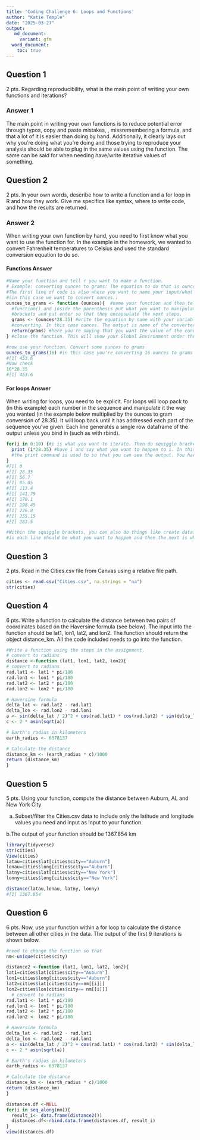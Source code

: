 ```yaml
---
title: 'Coding Challenge 6: Loops and Functions'
author: "Katie Temple"
date: "2025-03-27"
output: 
   md_document:
     variant: gfm 
  word_document:
    toc: true 
---
```


## Question 1
2 pts. Regarding reproducibility, what is the main point of writing your own functions 
and iterations? 

### Answer 1

The main point in writing your own functions is to reduce potential error
through typos, copy and paste mistakes, , missremembering a formula, and that a lot 
of it is easier than doing by hand. Additionally, it clearly lays out why you're 
doing what you're doing and those trying to reproduce your analysis should be able 
to plug in the same values using the function. 
The same can be said for when needing have/write iterative values of something. 


## Question 2
2 pts. In your own words, describe how to write a function and a for loop in R 
and how they work. Give me specifics like syntax, where to write code, and how 
the results are returned. 

### Answer 2
When writing your own function by hand, you need to first know what you want to 
use the function for. In the example in the homework, we wanted to convert Fahrenheit
temperatures to Celsius and used the standard conversion equation to do so. 

#### Functions Answer
```r
#Name your function and tell r you want to make a function.
# Example: converting ounces to grams: The equation to do that is ounces*28.35. 
#The first line of code is also where you want to name your input/what you want to manipulate 
#(in this case we want to convert ounces.)
ounces_to_grams <- function (ounces){  #name your function and then tell r you want to make a function with "
  #function() and inside the parenthesis put what you want to manipulate. Then use the squiggly 
  #brackets and put enter so that they encapsulate the next steps.
  grams <- (ounces*28.35) #write the equation by name with your variable that you're 
  #converting. In this case ounces. The output is name of the converted variable you want returned.
  return(grams) #here you're saying that you want the value of the converted variable to grams returned
} #close the function. This will show your Global Environment under the functions aspect.

#now use your function. Convert some ounces to grams
ounces_to_grams(16) #in this case you're converting 16 ounces to grams
#[1] 453.6
#Now check
16*28.35
#[1] 453.6
```

#### For loops Answer
When writing for loops, you need to be explicit. For loops will loop pack to (in this example)
each number in the sequence and manipulate it the way you wanted (in the example below multiplied by the ounces to gram conversion of 28.35). It will loop back until it has addressed each part of the sequence you've given. Each line generates a single row dataframe of the output unless you bind in (such as with rbind).
```r
for(i in 0:10) {#i is what you want to iterate. Then do squiggle bracket to start and enter what you want to do
  print (i*28.35) #have i and say what you want to happen to i. In this case i want to multiply it by 28.35
  #the print command is used to so that you can see the output. You have to be explicit with loops such as saying you want the output to be displayed. This is where you put your function (if you want your i and product of i in regard to function)
}
#[1] 0
#[1] 28.35
#[1] 56.7
#[1] 85.05
#[1] 113.4
#[1] 141.75
#[1] 170.1
#[1] 198.45
#[1] 226.8
#[1] 255.15
#[1] 283.5

#Within the squiggle brackets, you can also do things like create dataframes. A way to think about it 
#is each line should be what you want to happen and then the next is what you want to happen next in regard to the previous line. 
```


## Question 3
2 pts. Read in the Cities.csv file from Canvas using a relative file path.
```r
cities <- read.csv("Cities.csv", na.strings = "na")
str(cities)
```

## Question 4
6 pts. Write a function to calculate the distance between two pairs of coordinates 
based on the Haversine formula (see below). The input into the function should be
lat1, lon1, lat2, and lon2. The function should return the object distance_km. 
All the code included needs to go into the function.

```r
#Write a function using the steps in the assignment.
# convert to radians
distance <-function (lat1, lon1, lat2, lon2){
# convert to radians
rad.lat1 <- lat1 * pi/180
rad.lon1 <- lon1 * pi/180
rad.lat2 <- lat2 * pi/180
rad.lon2 <- lon2 * pi/180

# Haversine formula
delta_lat <- rad.lat2 - rad.lat1
delta_lon <- rad.lon2 - rad.lon1
a <- sin(delta_lat / 2)^2 + cos(rad.lat1) * cos(rad.lat2) * sin(delta_lon / 2)^2
c <- 2 * asin(sqrt(a)) 

# Earth's radius in kilometers
earth_radius <- 6378137

# Calculate the distance
distance_km <- (earth_radius * c)/1000
return (distance_km)
}
```

## Question 5
5 pts. Using your function, compute the distance between Auburn, AL and New York City 

 a.	Subset/filter the Cities.csv data to include only the latitude and longitude values you need and    input as input to your function. 

 b.The output of your function should be 1367.854 km
```r
library(tidyverse)
str(cities)
View(cities)
latau=cities$lat[cities$city=="Auburn"]
lonau=cities$long[cities$city=="Auburn"]
latny=cities$lat[cities$city=="New York"]
lonny=cities$long[cities$city=="New York"]

distance(latau,lonau, latny, lonny)
#[1] 1367.854
```
## Question 6
6 pts. Now, use your function within a for loop to calculate the distance between all other cities in the data. The output of the first 9 iterations is shown below. 
```r
#need to change the function so that 
nm<-unique(cities$city)

distance2 <-function (lat1, lon1, lat2, lon2){
lat1=cities$lat[cities$city=="Auburn"]
lon1=cities$long[cities$city=="Auburn"]
lat2=cities$lat[cities$city==nm[[i]]]
lon2=cities$lon[cities$city== nm[[i]]]
  # convert to radians
rad.lat1 <- lat1 * pi/180
rad.lon1 <- lon1 * pi/180
rad.lat2 <- lat2 * pi/180
rad.lon2 <- lon2 * pi/180

# Haversine formula
delta_lat <- rad.lat2 - rad.lat1
delta_lon <- rad.lon2 - rad.lon1
a <- sin(delta_lat / 2)^2 + cos(rad.lat1) * cos(rad.lat2) * sin(delta_lon / 2)^2
c <- 2 * asin(sqrt(a)) 

# Earth's radius in kilometers
earth_radius <- 6378137

# Calculate the distance
distance_km <- (earth_radius * c)/1000
return (distance_km)
}

distances.df <-NULL
for(i in seq_along(nm)){
  result_i<- data.frame(distance2())
  distances.df<-rbind.data.frame(distances.df, result_i)
}
view(distances.df)
```

